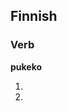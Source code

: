 ==Finnish==

===Verb===
'''pukeko'''

# {{fi-form of|pukea|type=verb|pr=third-person|pl=singular|mood=imperative|tense=present connegative}}
# {{fi-form of|pukea|type=verb|pl=plural|mood=imperative|tense=present connegative}}